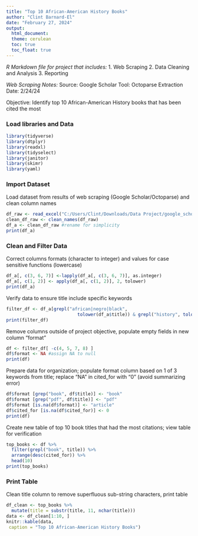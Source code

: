 ---
title: "Top 10 African-American History Books"
author: "Clint Barnard-El"
date: "February 27, 2024"
output: 
  html_document:
  theme: cerulean
  toc: true
  toc_float: true
---

*R Markdown file for project that includes:*
1. Web Scraping
2. Data Cleaning and Analysis
3. Reporting

*Web Scraping Notes:*
Source: Google Scholar
Tool: Octoparse
Extraction Date: 2/24/24


Objective: Identify top 10 African-American History books that has been cited the most

### Load libraries and Data

```{r}
library(tidyverse)
library(dtplyr)
library(readxl)
library(tidyselect)
library(janitor)
library(skimr)
library(yaml)
```





### Import Dataset

Load dataset from results of web scraping (Google Scholar/Octoparse) and clean column names
```{r}
df_raw <- read_excel("C:/Users/Clint/Downloads/Data Project/google_scholar_article_listing_raw.xlsx")
clean_df_raw <- clean_names(df_raw)
df_a <- clean_df_raw #rename for simplicity
print(df_a)
```





### Clean and Filter Data


Correct columns formats (character to integer) and values for case sensitive functions (lowercase)
```{r}
df_a[, c(3, 6, 7)] <-lapply(df_a[, c(3, 6, 7)], as.integer)
df_a[, c(1, 2)] <- apply(df_a[, c(1, 2)], 2, tolower)
print(df_a)
```


Verify data to ensure title include specific keywords
```{r}
filter_df <- df_a[grepl("african|negro|black", 
                           tolower(df_a$title)) & grepl("history", tolower(df_a$description)), ] 
print(filter_df)
```


Remove columns outside of project objective, populate empty fields in new column "format"
```{r}
df <- filter_df[ -c(4, 5, 7, 8) ]
df$format <- NA #assign NA to null
print(df)
```


Prepare data for organization; populate format column based on 1 of 3 keywords from title; replace "NA" in cited_for with "0" (avoid summarizing error)
```{r}
df$format [grep("book", df$title)] <- "book"
df$format [grep("pdf", df$title)] <- "pdf"
df$format [is.na(df$format)] <- "article"
df$cited_for [is.na(df$cited_for)] <- 0
print(df)
```


Create new table of top 10 book titles that had the most citations; view table for verification
```{r}
top_books <- df %>%
  filter(grepl("book", title)) %>%   
  arrange(desc(cited_for)) %>%      
  head(10)  
print(top_books)
```





### Print Table


Clean title column to remove superfluous sub-string characters, print table
```{r}
df_clean <- top_books %>%
  mutate(title = substr(title, 11, nchar(title)))
data <- df_clean[1:10, ]
knitr::kable(data,
 caption = "Top 10 African-American History Books")
```


